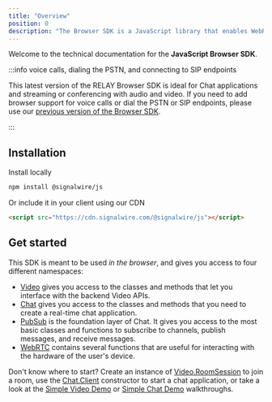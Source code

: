 ```yaml
---
title: "Overview"
position: 0
description: "The Browser SDK is a JavaScript library that enables WebRTC-based voice, video, and chat applications."
---
```


[Video]: /sdks/browser-sdk/video
[Chat]: /sdks/browser-sdk/chat
[PubSub]: /sdks/browser-sdk/pubsub
[WebRTC]: /sdks/browser-sdk/webrtc
[Simple Video Demo]: /video/getting-started/simple-video-demo
[Simple Chat Demo]: /chat/getting-started/get-started-with-a-simple-chat-demo
[Video.RoomSession]: /sdks/browser-sdk/video/room-session
[Chat.Client]: /sdks/browser-sdk/chat/client


Welcome to the technical documentation for the **JavaScript Browser SDK**.

:::info voice calls, dialing the PSTN, and connecting to SIP endpoints

This latest version of the RELAY Browser SDK is ideal for Chat applications and streaming or conferencing with audio and video.
If you need to add browser support for voice calls or dial the PSTN or SIP endpoints, please use our [previous version of the Browser SDK](https://docs.signalwire.com/reference/relay-sdk-js/v1/#relay-sdk-for-javascript).

:::

## Installation

Install locally

```bash npm2yarn
npm install @signalwire/js
```

Or include it in your client using our CDN

```html
<script src="https://cdn.signalwire.com/@signalwire/js"></script>
```

## Get started

This SDK is meant to be used _in the browser_, and gives you access to four different namespaces:

- [Video][Video] gives you access to the classes and methods that let you interface with the backend Video APIs.
- [Chat][Chat] gives you access to the classes and methods that you need to create a real-time chat application.
- [PubSub][PubSub] is the foundation layer of Chat. It gives you access to the most basic classes and functions to subscribe to channels, publish messages, and receive messages.
- [WebRTC][WebRTC] contains several functions that are useful for interacting with the hardware of the user's device.

Don't know where to start? Create an instance of [Video.RoomSession][Video.RoomSession] to join a room, use the [Chat.Client][Chat.Client] constructor to start a chat application, 
or take a look at the [Simple Video Demo][Simple Video Demo] or [Simple Chat Demo][Simple Chat Demo] walkthroughs.

